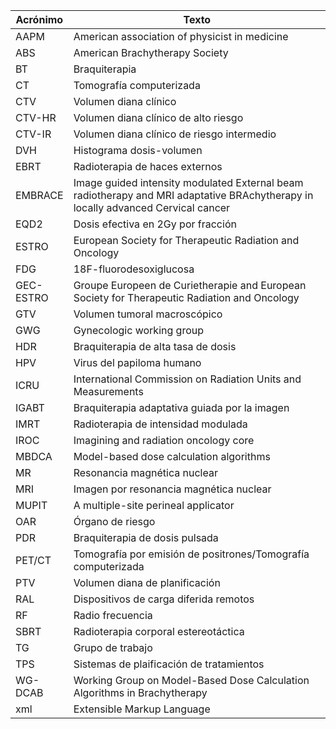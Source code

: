 | Acrónimo | Texto                                               |
|----------|------------------------------------------------------|
| AAPM     | American association of physicist in medicine        |
| ABS      | American Brachytherapy Society                       |
| BT       | Braquiterapia                                       |
| CT       | Tomografía computerizada                             |
| CTV      | Volumen diana clínico                               |
| CTV-HR   | Volumen diana clínico de alto riesgo                |
| CTV-IR   | Volumen diana clínico de riesgo intermedio           |
| DVH      | Histograma dosis-volumen                             |
| EBRT     | Radioterapia de haces externos                       |
| EMBRACE  | Image guided intensity modulated External beam radiotherapy and MRI adaptative BRAchytherapy in locally advanced Cervical cancer |
| EQD2     | Dosis efectiva en 2Gy por fracción                  |
| ESTRO    | European Society for Therapeutic Radiation and Oncology |
| FDG      | 18F-fluorodesoxiglucosa                             |
| GEC-ESTRO| Groupe Europeen de Curietherapie and European Society for Therapeutic Radiation and Oncology |
| GTV      | Volumen tumoral macroscópico                         |
| GWG      | Gynecologic working group                            |
| HDR      | Braquiterapia de alta tasa de dosis                  |
| HPV      | Virus del papiloma humano                            |
| ICRU     | International Commission on Radiation Units and Measurements |
| IGABT    | Braquiterapia adaptativa guiada por la imagen        |
| IMRT     | Radioterapia de intensidad modulada                  |
| IROC     | Imagining and radiation oncology core                |
| MBDCA    | Model-based dose calculation algorithms              |
| MR       | Resonancia magnética nuclear                         |
| MRI      | Imagen por resonancia magnética nuclear              |
| MUPIT    | A multiple-site perineal applicator                  |
| OAR      | Órgano de riesgo                                    |
| PDR      | Braquiterapia de dosis pulsada                       |
| PET/CT   | Tomografía por emisión de positrones/Tomografía computerizada |
| PTV      | Volumen diana de planificación                       |
| RAL      | Dispositivos de carga diferida remotos               |
| RF       | Radio frecuencia                                     |
| SBRT     | Radioterapia corporal estereotáctica                 |
| TG       | Grupo de trabajo                                     |
| TPS      | Sistemas de plaificación de tratamientos             |
| WG-DCAB  | Working Group on Model-Based Dose Calculation Algorithms in Brachytherapy |
| xml      | Extensible Markup Language                           |

